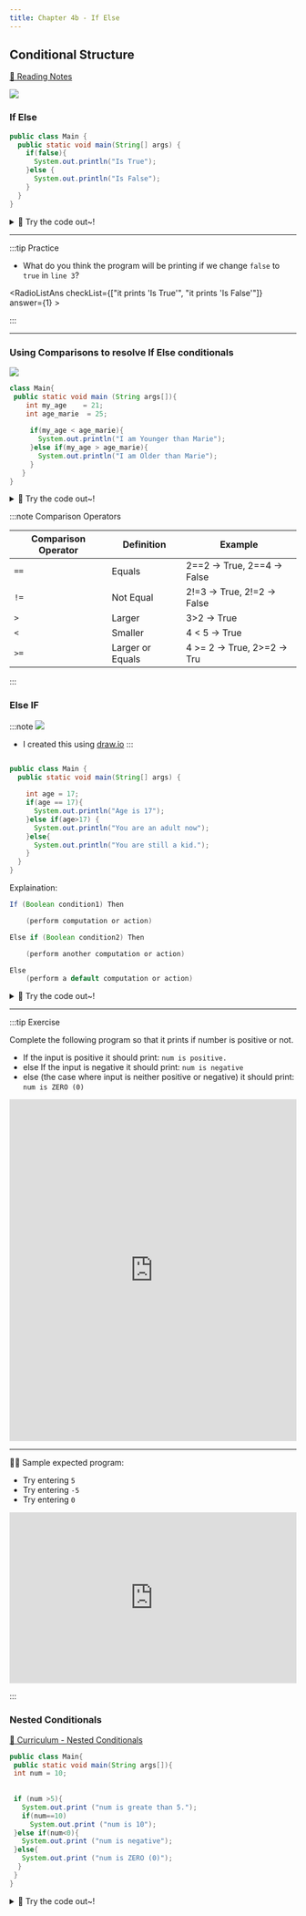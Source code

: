 ```yaml
---
title: Chapter 4b - If Else
---
```


## Conditional Structure

[👀 Reading Notes](https://learn2codelive.com/courses/107/pages/lesson-4-learning-activities-r-reading-material-for-conditionals?module_item_id=9115)

![](../../static/img/2022-05-25-05-50-24.png)
### If Else

```java
public class Main {
  public static void main(String[] args) {
    if(false){
      System.out.println("Is True");
    }else {
      System.out.println("Is False");
    }
  }
}
```
<details>
<summary>
🧪 Try the code out~!
</summary>
<iframe src="https://trinket.io/embed/java/641a2a9c9e" width="100%" height="600" frameborder="0" marginwidth="0" marginheight="0" allowfullscreen></iframe>

</details>


***

:::tip Practice
-  What do you think the program will be printing if we change `false` to `true` in `line 3`?

<RadioListAns checkList={["it prints 'Is True'", "it prints 'Is False'"]} answer={1} >
</RadioListAns>

:::

***



### Using Comparisons to resolve If Else conditionals


![](../../static/img/2022-05-25-05-53-34.png)

```java
class Main{
 public static void main (String args[]){
    int my_age    = 21;
    int age_marie  = 25;
   
     if(my_age < age_marie){
       System.out.println("I am Younger than Marie");
     }else if(my_age > age_marie){
       System.out.println("I am Older than Marie");
     }
   }
}
```

<details>
<summary>
🧪 Try the code out~!
</summary>

<iframe src="https://trinket.io/embed/java/abcbd41ace" width="100%" height="600" frameborder="0" marginwidth="0" marginheight="0" allowfullscreen></iframe>

</details>


:::note Comparison Operators


| Comparison Operator | Definition       | Example                     |
| ------------------- | ---------------- | --------------------------- |
| `==`                | Equals           | 2==2 -> True, 2==4 -> False |
| `!=`               | Not Equal        | 2!=3 -> True, 2!=2 -> False |
| `>`                 | Larger           | 3>2 -> True                 |
| `<`                 | Smaller          | 4 < 5 -> True               |
| `>=`                | Larger or Equals | 4 >= 2 -> True, 2>=2 -> Tru |

:::

### Else IF

:::note
![](../../static/img/2022-05-25-06-06-06.png)

- I created this using [draw.io](https://draw.io/)
:::

```java

public class Main {
  public static void main(String[] args) {
    
    int age = 17;
    if(age == 17){
      System.out.println("Age is 17");
    }else if(age>17) {
      System.out.println("You are an adult now");
    }else{
      System.out.println("You are still a kid.");
    }
  }
}
```

Explaination:
```java
If (Boolean condition1) Then

    (perform computation or action)

Else if (Boolean condition2) Then

    (perform another computation or action)

Else
    (perform a default computation or action)
```

<details>
<summary>
🧪 Try the code out~!
</summary>
<iframe src="https://trinket.io/embed/java/e7864d63c6" width="100%" height="600" frameborder="0" marginwidth="0" marginheight="0" allowfullscreen></iframe>

</details>

<!-- ## Lesson 4 Learning Activities [E1] : Introduce Logical Conditionals

[👀](https://learn2codelive.com/courses/107/pages/lesson-4-learning-activities-e1-introduce-conditionals?module_item_id=9114) -->


*** 

:::tip Exercise

Complete the following program so that it prints if  number is positive or not.
- If the input is positive it should print: `num is positive.`
- else If the input is negative it should print: `num is negative`
- else (the case where input is neither positive or negative) it should print: `num is ZERO (0)`


<iframe src="https://trinket.io/embed/java/a02cd37708" width="100%" height="600" frameborder="0" marginwidth="0" marginheight="0" allowfullscreen></iframe>

***

🙋‍♀️ Sample expected program:

- Try entering `5`
- Try entering `-5`
- Try entering `0`

<iframe src="https://trinket.io/embed/java/8621801351?outputOnly=true" width="100%" height="300" frameborder="0" marginwidth="0" marginheight="0" allowfullscreen></iframe>


:::


### Nested Conditionals

[👀 Curriculum - Nested Conditionals](https://learn2codelive.com/courses/107/pages/lesson-4-learning-activities-r-reading-material-for-conditionals?module_item_id=9115)

```java
public class Main{
 public static void main(String args[]){ 
 int num = 10;
 
 
 if (num >5){
   System.out.print ("num is greate than 5.");
   if(num==10)
     System.out.print ("num is 10");
 }else if(num<0){
   System.out.print ("num is negative");
 }else{
   System.out.print ("num is ZERO (0)");
  }
 }
}
```

<details>
<summary>
🧪 Try the code out~!
</summary>

<iframe src="https://trinket.io/embed/java/68c3d59f21" width="100%" height="600" frameborder="0" marginwidth="0" marginheight="0" allowfullscreen></iframe>
</details>







